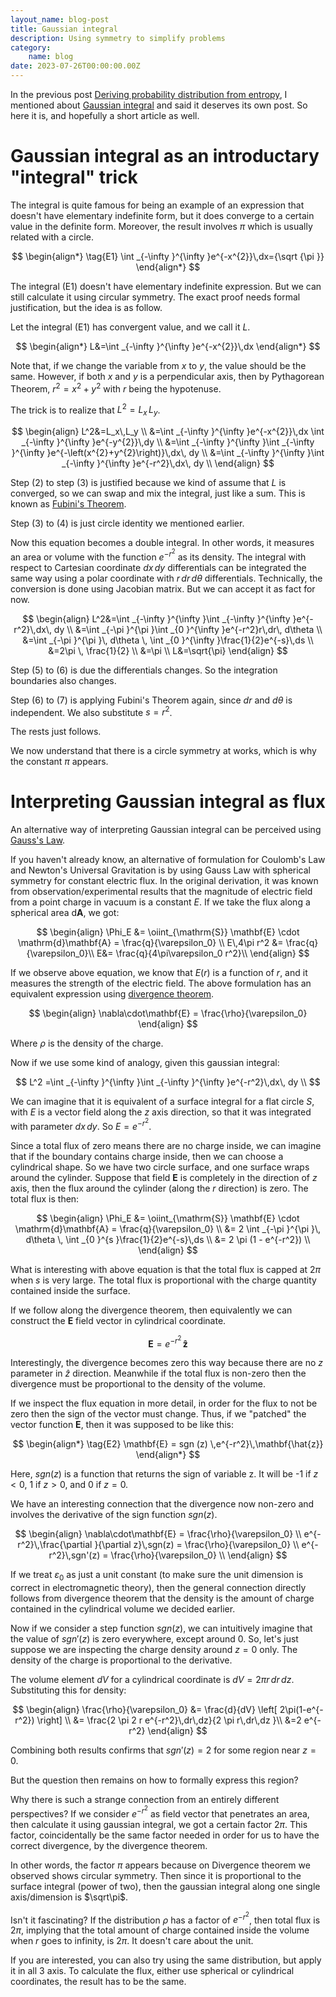 ```yaml
---
layout_name: blog-post
title: Gaussian integral
description: Using symmetry to simplify problems
category:
    name: blog
date: 2023-07-26T00:00:00.00Z
---
```


In the previous post [Deriving probability distribution from entropy](../2023--07--21--00--deriving-probability-distribution-from-entropy),
I mentioned about [Gaussian integral](https://en.wikipedia.org/wiki/Gaussian_integral) and said it deserves its own post.
So here it is, and hopefully a short article as well.

# Gaussian integral as an introductary "integral" trick

The integral is quite famous for being an example of an expression that doesn't have elementary indefinite form, but it does 
converge to a certain value in the definite form. Moreover, the result involves $\pi$ which is usually related with 
a circle.

$$
\begin{align*}
\tag{E1} \int _{-\infty }^{\infty }e^{-x^{2}}\,dx={\sqrt {\pi }}
\end{align*}
$$

The integral (E1) doesn't have elementary indefinite expression. But we can still calculate it using circular symmetry.
The exact proof needs formal justification, but the idea is as follow.

Let the integral (E1) has convergent value, and we call it $L$.

$$
\begin{align*}
L&=\int _{-\infty }^{\infty }e^{-x^{2}}\,dx
\end{align*}
$$

Note that, if we change the variable from $x$ to $y$, the value should be the same.
However, if both $x$ and $y$ is a perpendicular axis, then by Pythagorean Theorem, $r^2=x^2+y^2$ with $r$ being the hypotenuse.

The trick is to realize that $L^2=L_x \, L_y$.

$$
\begin{align}
L^2&=L_x\,L_y \\
&=\int _{-\infty }^{\infty }e^{-x^{2}}\,dx \int _{-\infty }^{\infty }e^{-y^{2}}\,dy \\
&=\int _{-\infty }^{\infty }\int _{-\infty }^{\infty }e^{-\left(x^{2}+y^{2}\right)}\,dx\, dy \\
&=\int _{-\infty }^{\infty }\int _{-\infty }^{\infty }e^{-r^2}\,dx\, dy \\
\end{align}
$$

Step (2) to step (3) is justified because we kind of assume that $L$ is converged, so we can swap and mix the integral,
just like a sum. This is known as [Fubini's Theorem](https://en.wikipedia.org/wiki/Fubini%27s_theorem).

Step (3) to (4) is just circle identity we mentioned earlier.

Now this equation becomes a double integral. In other words, it measures an area or volume with the function $e^{-r^2}$ as its density.
The integral with respect to Cartesian coordinate $dx\,dy$ differentials can be integrated the same way using 
a polar coordinate with $r\,dr\,d\theta$ differentials. Technically, the conversion is done using Jacobian matrix.
But we can accept it as fact for now.

$$
\begin{align}
L^2&=\int _{-\infty }^{\infty }\int _{-\infty }^{\infty }e^{-r^2}\,dx\, dy \\
&=\int _{-\pi }^{\pi }\int _{0 }^{\infty }e^{-r^2}r\,dr\, d\theta \\
&=\int _{-\pi }^{\pi }\, d\theta \, \int _{0 }^{\infty }\frac{1}{2}e^{-s}\,ds \\
&=2\pi \, \frac{1}{2} \\
&=\pi \\
L&=\sqrt{\pi}
\end{align}
$$

Step (5) to (6) is due the differentials changes. So the integration boundaries also changes.

Step (6) to (7) is applying Fubini's Theorem again, since $dr$ and $d\theta$ is independent. We also substitute $s=r^2$.

The rests just follows.

We now understand that there is a circle symmetry at works, which is why the constant $\pi$ appears.

# Interpreting Gaussian integral as flux

An alternative way of interpreting Gaussian integral can be perceived using [Gauss's Law](https://en.wikipedia.org/wiki/Gauss%27s_law).

If you haven't already know, an alternative of formulation for Coulomb's Law and Newton's Universal Gravitation is by using Gauss Law
with spherical symmetry for constant electric flux. In the original derivation, it was known from observation/experimental results 
that the magnitude of electric field from a point charge in vacuum is a constant $E$. 
If we take the flux along a spherical area $\mathrm{d}\mathbf{A}$, we got:

$$
\begin{align}
\Phi_E &= \oiint_{\mathrm{S}} \mathbf{E} \cdot \mathrm{d}\mathbf{A} = \frac{q}{\varepsilon_0} \\ 
E\,4\pi r^2 &= \frac{q}{\varepsilon_0}\\
E&= \frac{q}{4\pi\varepsilon_0 r^2}\\
\end{align}
$$

If we observe above equation, we know that $E(r)$ is a function of $r$, and it measures the strength of the 
electric field. The above formulation has an equivalent expression using [divergence theorem](https://en.wikipedia.org/wiki/Divergence_theorem).

$$
\begin{align}
\nabla\cdot\mathbf{E} = \frac{\rho}{\varepsilon_0}
\end{align}
$$

Where $\rho$ is the density of the charge.

Now if we use some kind of analogy, given this gaussian integral:

$$
L^2 =\int _{-\infty }^{\infty }\int _{-\infty }^{\infty }e^{-r^2}\,dx\, dy \\
$$

We can imagine that it is equivalent of a surface integral for a flat circle $S$, with $E$ is a vector field along the $z$ axis direction,
so that it was integrated with parameter $dx\,dy$. So $E=e^{-r^2}$.

Since a total flux of zero means there are no charge inside, we can imagine that if the boundary contains charge inside, then 
we can choose a cylindrical shape. So we have two circle surface, and one surface wraps around the cylinder. Suppose that 
field $\mathbf{E}$ is completely in the direction of $z$ axis, then the flux around the cylinder (along the $r$ direction) is zero.
The total flux is then:

$$
\begin{align}
\Phi_E &= \oiint_{\mathrm{S}} \mathbf{E} \cdot \mathrm{d}\mathbf{A} = \frac{q}{\varepsilon_0} \\ 
&= 2 \int _{-\pi }^{\pi }\, d\theta \, \int _{0 }^{s }\frac{1}{2}e^{-s}\,ds \\
&= 2 \pi (1 - e^{-r^2}) \\
\end{align}
$$

What is interesting with above equation is that the total flux is capped at $2 \pi$ when $s$ is very large. 
The total flux is proportional with the charge quantity contained inside the surface.

If we follow along the divergence theorem, then equivalently we can construct the $\mathbf{E}$ field vector in cylindrical coordinate.

$$
\mathbf{E} = e^{-r^2}\,\mathbf{\hat{z}}
$$

Interestingly, the divergence becomes zero this way because there are no $z$ parameter in $\hat{z}$ direction. Meanwhile if the total flux is non-zero 
then the divergence must be proportional to the density of the volume.

If we inspect the flux equation in more detail, in order for the flux to not be zero then the sign of the vector must change.
Thus, if we "patched" the vector function $\mathbf{E}$, then it was supposed to be like this:

$$
\begin{align*}
\tag{E2} \mathbf{E} = sgn (z) \,e^{-r^2}\,\mathbf{\hat{z}}
\end{align*}
$$

Here, $sgn (z)$ is a function that returns the sign of variable z. It will be -1 if $z \lt 0$, 1 if $z \gt 0$, and 0 if $z=0$.

We have an interesting connection that the divergence now non-zero and involves the derivative of the sign function $sgn(z)$.

$$
\begin{align}
\nabla\cdot\mathbf{E} = \frac{\rho}{\varepsilon_0} \\
e^{-r^2}\,\frac{\partial }{\partial z}\,sgn(z) = \frac{\rho}{\varepsilon_0} \\
e^{-r^2}\,sgn'(z) = \frac{\rho}{\varepsilon_0} \\
\end{align}
$$

If we treat $\varepsilon_0$ as just a unit constant (to make sure the unit dimension is correct in electromagnetic theory), then 
the general connection directly follows from divergence theorem that the density is the amount of charge contained in the cylindrical volume 
we decided earlier.

Now if we consider a step function $sgn(z)$, we can intuitively imagine that the value of $sgn'(z)$ is zero everywhere, except around 0.
So, let's just suppose we are inspecting the charge density around $z=0$ only. The density of the charge is proportional to the derivative.

The volume element $dV$ for a cylindrical coordinate is $dV=2\pi r\,dr \,dz$. Substituting this for density:

$$
\begin{align}
\frac{\rho}{\varepsilon_0} &= \frac{d}{dV} \left[ 2\pi(1-e^{-r^2}) \right] \\
&= \frac{2 \pi 2 r e^{-r^2}\,dr\,dz}{2 \pi r\,dr\,dz }\\
&=2 e^{-r^2}
\end{align}
$$

Combining both results confirms that $sgn'(z) = 2$ for some region near $z=0$.

But the question then remains on how to formally express this region?

Why there is such a strange connection from an entirely different perspectives? If we consider $e^{-r^2}$ as field vector that 
penetrates an area, then calculate it using gaussian integral, we got a certain factor $2 \pi$. 
This factor, coincidentally be the same factor needed in order for us to have the correct divergence, by the divergence theorem.

In other words, the factor $\pi$ appears because on Divergence theorem we observed shows circular symmetry.
Then since it is proportional to the surface integral (power of two), then the gaussian integral along one single axis/dimension is $\sqrt\pi$.

Isn't it fascinating? If the distribution $\rho$ has a factor of $e^{-r^2}$, then total flux is $2\pi$, implying that the total amount 
of charge contained inside the volume when $r$ goes to infinity, is $2\pi$. It doesn't care about the unit.

If you are interested, you can also try using the same distribution, but apply it in all 3 axis.
To calculate the flux, either use spherical or cylindrical coordinates, the result has to be the same.